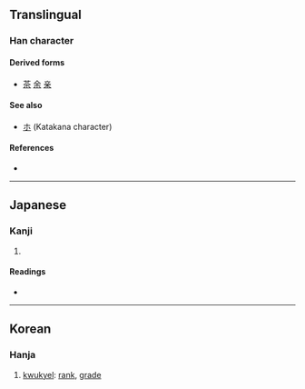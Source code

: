 {{also|等|木|ホ}}
{{character info/new}}
==Translingual==

===Han character===
{{Han char|rn=75|rad=木|as=00|sn=4|four=|canj=DC,XDC,JC}}

====Derived forms====
* [[茶]] [[余]] [[亲]]

====See also====
* [[ホ]] (Katakana character)

====References====
* {{Han ref|kx=0509.011|dkj=14415|hdz=21149.061|uh=6729|ud=26409}}

----

==Japanese==

===Kanji===
{{ja-kanji|grade=|rs=木00}}

# {{defn|lang=ja|sort=木00}}

====Readings====
* {{ja-readings|on=[[とう]] (tō)|kun=[[ひとしい]] (hitoshii), [[など]] (nado), [[ら]] (ra)}}

----

==Korean==

===Hanja===
{{ko-hanja|hangeul=등|eumhun=[[무리]] 등|rv=deung|mr=tŭng|y=tung}}

# [[kwukyel]]: [[rank]], [[grade]]